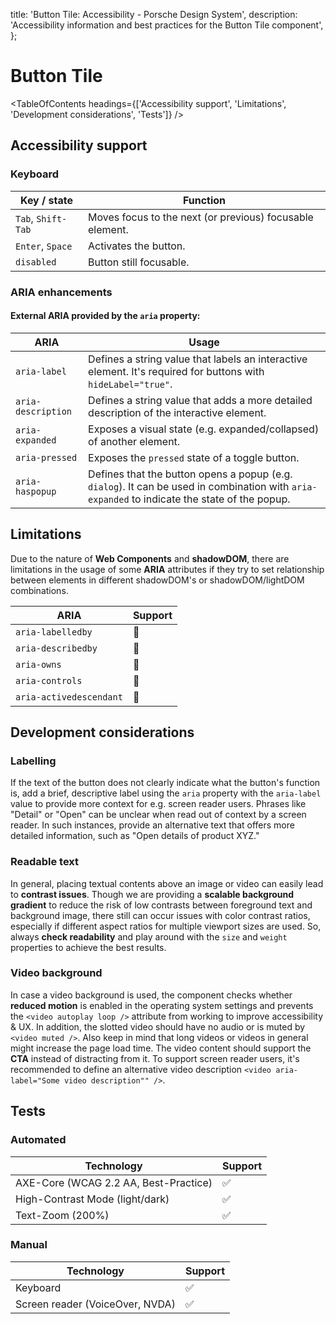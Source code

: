 
  title: 'Button Tile: Accessibility - Porsche Design System',
  description: 'Accessibility information and best practices for the Button Tile component',
};

# Button Tile <ComponentStatus tagName="p-button-tile"></ComponentStatus>

<TableOfContents headings={['Accessibility support', 'Limitations', 'Development considerations', 'Tests']} />

## Accessibility support

### Keyboard

| Key / state        | Function                                                 |
| ------------------ | -------------------------------------------------------- |
| `Tab`, `Shift-Tab` | Moves focus to the next (or previous) focusable element. |
| `Enter`, `Space`   | Activates the button.                                    |
| `disabled`         | Button still focusable.                                  |

### ARIA enhancements

#### External **ARIA** provided by the `aria` property:

| ARIA               | Usage                                                                                                                                         |
| ------------------ | --------------------------------------------------------------------------------------------------------------------------------------------- |
| `aria-label`       | Defines a string value that labels an interactive element. It's required for buttons with `hideLabel="true"`.                                 |
| `aria-description` | Defines a string value that adds a more detailed description of the interactive element.                                                      |
| `aria-expanded`    | Exposes a visual state (e.g. expanded/collapsed) of another element.                                                                          |
| `aria-pressed`     | Exposes the `pressed` state of a toggle button.                                                                                               |
| `aria-haspopup`    | Defines that the button opens a popup (e.g. `dialog`). It can be used in combination with `aria-expanded` to indicate the state of the popup. |

## Limitations

Due to the nature of **Web Components** and **shadowDOM**, there are limitations in the usage of some **ARIA**
attributes if they try to set relationship between elements in different shadowDOM's or shadowDOM/lightDOM combinations.

| ARIA                    | Support |
| ----------------------- | ------- |
| `aria-labelledby`       | 🚫      |
| `aria-describedby`      | 🚫      |
| `aria-owns`             | 🚫      |
| `aria-controls`         | 🚫      |
| `aria-activedescendant` | 🚫      |

## Development considerations

### Labelling

If the text of the button does not clearly indicate what the button's function is, add a brief, descriptive label using
the `aria` property with the `aria-label` value to provide more context for e.g. screen reader users. Phrases like
"Detail" or "Open" can be unclear when read out of context by a screen reader. In such instances, provide an alternative
text that offers more detailed information, such as "Open details of product XYZ."

### Readable text

In general, placing textual contents above an image or video can easily lead to **contrast issues**. Though we are
providing a **scalable background gradient** to reduce the risk of low contrasts between foreground text and background
image, there still can occur issues with color contrast ratios, especially if different aspect ratios for multiple
viewport sizes are used. So, always **check readability** and play around with the `size` and `weight` properties to
achieve the best results.

### Video background

In case a video background is used, the component checks whether **reduced motion** is enabled in the operating system
settings and prevents the `<video autoplay loop />` attribute from working to improve accessibility & UX. In addition,
the slotted video should have no audio or is muted by `<video muted />`. Also keep in mind that long videos or videos in
general might increase the page load time. The video content should support the **CTA** instead of distracting from it.
To support screen reader users, it's recommended to define an alternative video description
`<video aria-label="Some video description"" />`.

## Tests

### Automated

| Technology                            | Support |
| ------------------------------------- | ------- |
| AXE-Core (WCAG 2.2 AA, Best-Practice) | ✅      |
| High-Contrast Mode (light/dark)       | ✅      |
| Text-Zoom (200%)                      | ✅      |

### Manual

| Technology                      | Support |
| ------------------------------- | ------- |
| Keyboard                        | ✅      |
| Screen reader (VoiceOver, NVDA) | ✅      |
